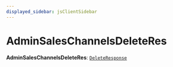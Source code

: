 ```yaml
---
displayed_sidebar: jsClientSidebar
---
```



# AdminSalesChannelsDeleteRes

 **AdminSalesChannelsDeleteRes**: [`DeleteResponse`](../interfaces/internal.DeleteResponse.mdx)
